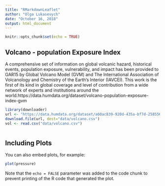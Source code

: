 ```yaml
---
title: "RMarkdownLeaflet"
author: "Olga Lukasevych"
date: "October 16, 2018"
output: html_document
---
```


```r
knitr::opts_chunk$set(echo = TRUE)
```

## Volcano - population Exposure Index

A comprehensive set of information on global volcanic hazard, historical events, population exposure, vulnerability, and impact has been provided to GAR15 by Global Volcano Model (GVM) and The International Association of Volcanology and Chemistry of the Earth’s Interior (IAVCEI). This work is the first of its kind in global coverage and level of contribution from a wide network of experts and institutions around the world.https://data.humdata.org/dataset/volcano-population-exposure-index-gvm

```r
library(downloader)
url <- "https://data.humdata.org/dataset/a60ac839-920d-435a-bf7d-25855602699d/resource/e3b1ecf0-ec47-49f7-9011-6bbb7403ef6d/download/volcano.csv"
download.file(url, dest="data/volcano.csv") 
vol <- read.csv("data/volcano.csv")

```
```r

```
## Including Plots

You can also embed plots, for example:

```r
plot(pressure)
```

Note that the `echo = FALSE` parameter was added to the code chunk to prevent printing of the R code that generated the plot.
